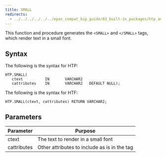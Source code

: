 ```yaml
---
title: SMALL
redirects:
  - ../../../../../../epas_compat_bip_guide/03_built-in_packages/htp_and_htf/small #generated for docs/epas/reorg-role-use-case-mode
---
```


This function and procedure generates the `<SMALL>` and `</SMALL>` tags, which render text in a small font.

## Syntax

The following is the syntax for HTP:

```
HTP.SMALL(
   ctext          IN       VARCHAR2
   cattributes    IN       VARCHAR2   DEFAULT NULL);
```

The following is the syntax for HTF:

```
HTP.SMALL(ctext, cattributes) RETURN VARCHAR2;
```

## Parameters

| Parameter | Purpose  |
| --------- | -------- |
| ctext | The text to render in a small font |
| cattributes | Other attributes to include as is in the tag |
